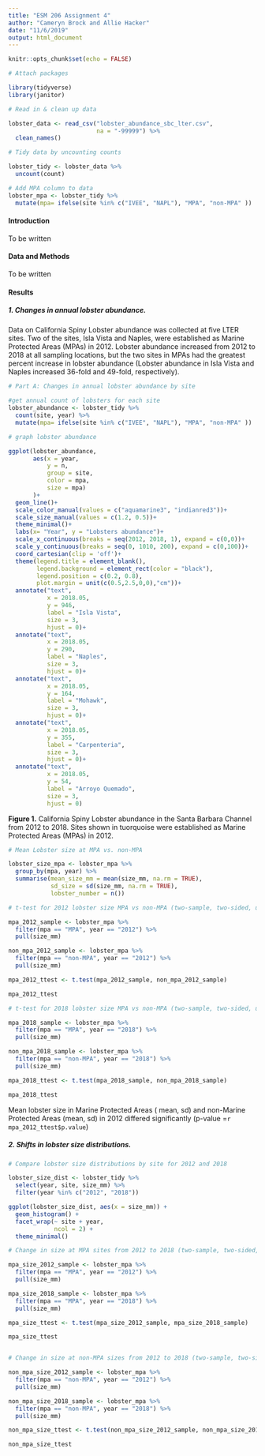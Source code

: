 ```yaml
---
title: "ESM 206 Assignment 4"
author: "Cameryn Brock and Allie Hacker"
date: "11/6/2019"
output: html_document
---
```


```r
knitr::opts_chunk$set(echo = FALSE)
```

```r

# Attach packages

library(tidyverse)
library(janitor)

# Read in & clean up data

lobster_data <- read_csv("lobster_abundance_sbc_lter.csv", 
                         na = "-99999") %>% 
  clean_names()

# Tidy data by uncounting counts

lobster_tidy <- lobster_data %>% 
  uncount(count)

# Add MPA column to data
lobster_mpa <- lobster_tidy %>% 
  mutate(mpa= ifelse(site %in% c("IVEE", "NAPL"), "MPA", "non-MPA" ))

```
#### Introduction

To be written

#### Data and Methods

To be written

#### Results

##### 1. Changes in annual lobster abundance.

Data on California Spiny Lobster abundance was collected at five LTER sites. Two of the sites, Isla Vista and Naples, were established as Marine Protected Areas (MPAs) in 2012. Lobster abundance increased from 2012 to 2018 at all sampling locations, but the two sites in MPAs had the greatest percent increase in lobster abundance (Lobster abundance in Isla Vista and Naples increased 36-fold and 49-fold, respectively).

```r
# Part A: Changes in annual lobster abundance by site

#get annual count of lobsters for each site
lobster_abundance <- lobster_tidy %>% 
  count(site, year) %>% 
  mutate(mpa= ifelse(site %in% c("IVEE", "NAPL"), "MPA", "non-MPA" ))

# graph lobster abundance

ggplot(lobster_abundance, 
       aes(x = year, 
           y = n, 
           group = site, 
           color = mpa, 
           size = mpa)
       )+
  geom_line()+
  scale_color_manual(values = c("aquamarine3", "indianred3"))+
  scale_size_manual(values = c(1.2, 0.5))+
  theme_minimal()+
  labs(x= "Year", y = "Lobsters abundance")+
  scale_x_continuous(breaks = seq(2012, 2018, 1), expand = c(0,0))+
  scale_y_continuous(breaks = seq(0, 1010, 200), expand = c(0,100))+
  coord_cartesian(clip = 'off')+
  theme(legend.title = element_blank(),
        legend.background = element_rect(color = "black"),
        legend.position = c(0.2, 0.8),
        plot.margin = unit(c(0.5,2.5,0,0),"cm"))+
  annotate("text", 
           x = 2018.05, 
           y = 946, 
           label = "Isla Vista", 
           size = 3, 
           hjust = 0)+
  annotate("text", 
           x = 2018.05, 
           y = 290, 
           label = "Naples", 
           size = 3, 
           hjust = 0)+
  annotate("text", 
           x = 2018.05, 
           y = 164, 
           label = "Mohawk", 
           size = 3, 
           hjust = 0)+
  annotate("text", 
           x = 2018.05, 
           y = 355, 
           label = "Carpenteria", 
           size = 3, 
           hjust = 0)+
  annotate("text", 
           x = 2018.05, 
           y = 54, 
           label = "Arroyo Quemado", 
           size = 3, 
           hjust = 0)

```

**Figure 1.** California Spiny Lobster abundance in the Santa Barbara Channel from 2012 to 2018. Sites shown in tuorquoise were established as Marine Protected Areas (MPAs) in 2012.

```r
# Mean Lobster size at MPA vs. non-MPA

lobster_size_mpa <- lobster_mpa %>% 
  group_by(mpa, year) %>% 
  summarise(mean_size_mm = mean(size_mm, na.rm = TRUE),
            sd_size = sd(size_mm, na.rm = TRUE),
            lobster_number = n())

# t-test for 2012 lobster size MPA vs non-MPA (two-sample, two-sided, unpaired t-test)

mpa_2012_sample <- lobster_mpa %>% 
  filter(mpa == "MPA", year == "2012") %>% 
  pull(size_mm)

non_mpa_2012_sample <- lobster_mpa %>% 
  filter(mpa == "non-MPA", year == "2012") %>% 
  pull(size_mm)

mpa_2012_ttest <- t.test(mpa_2012_sample, non_mpa_2012_sample)

mpa_2012_ttest

# t-test for 2018 lobster size MPA vs non-MPA (two-sample, two-sided, unpaired t-test)

mpa_2018_sample <- lobster_mpa %>% 
  filter(mpa == "MPA", year == "2018") %>% 
  pull(size_mm)

non_mpa_2018_sample <- lobster_mpa %>% 
  filter(mpa == "non-MPA", year == "2018") %>% 
  pull(size_mm)

mpa_2018_ttest <- t.test(mpa_2018_sample, non_mpa_2018_sample)

mpa_2018_ttest

```
Mean lobster size in Marine Protected Areas ( mean, sd) and non-Marine Protected Areas (mean, sd) in 2012 differed significantly (p-value =`r mpa_2012_ttest$p.value`)

##### 2. Shifts in lobster size distributions.

```r
# Compare lobster size distributions by site for 2012 and 2018

lobster_size_dist <- lobster_tidy %>% 
  select(year, site, size_mm) %>% 
  filter(year %in% c("2012", "2018"))

ggplot(lobster_size_dist, aes(x = size_mm)) +
  geom_histogram() + 
  facet_wrap(~ site + year,
             ncol = 2) +
  theme_minimal() 

```




```r
# Change in size at MPA sites from 2012 to 2018 (two-sample, two-sided, unpaired t-test)

mpa_size_2012_sample <- lobster_mpa %>% 
  filter(mpa == "MPA", year == "2012") %>% 
  pull(size_mm)

mpa_size_2018_sample <- lobster_mpa %>% 
  filter(mpa == "MPA", year == "2018") %>% 
  pull(size_mm)

mpa_size_ttest <- t.test(mpa_size_2012_sample, mpa_size_2018_sample)

mpa_size_ttest


# Change in size at non-MPA sizes from 2012 to 2018 (two-sample, two-sided, paired t-test)

non_mpa_size_2012_sample <- lobster_mpa %>% 
  filter(mpa == "non-MPA", year == "2012") %>% 
  pull(size_mm)

non_mpa_size_2018_sample <- lobster_mpa %>% 
  filter(mpa == "non-MPA", year == "2018") %>% 
  pull(size_mm)

non_mpa_size_ttest <- t.test(non_mpa_size_2012_sample, non_mpa_size_2018_sample)

non_mpa_size_ttest

```



